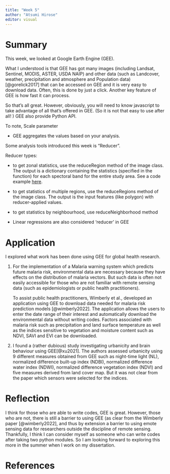 ```yaml
---
title: "Week 5"
author: "Atsumi Hirose"
editor: visual
---
```


# Summary

This week, we looked at Google Earth Engine (GEE).

What I understood is that GEE has got many images (including Landsat, Sentinel, MODIS, ASTER, USDA NAIP) and other data (such as Landcover, weather, precipitation and atmosphere and Population data) [@gorelick2017] that can be accessed on GEE and it is very easy to download data. Often, this is done by just a click. Another key feature of GEE is how fast it can process.

So that's all great. However, obviously, you will need to know javascript to take advantage of all that's offered in GEE. (So it is not that easy to use after all! ) GEE also provide Python API.

To note, Scale parameter

-   GEE aggregates the values based on your analysis.

Some analysis tools introduced this week is "Reducer".

Reducer types:

-   to get zonal statistics, use the reduceRegion method of the image class. The output is a dictionary containing the statistics (specified in the function) for each spectoral band for the entire study area. See a code example [here](https://code.earthengine.google.com/6a141faca9dd3cbe671de705890d83ea).

-   to get statistics of multiple regions, use the reduceRegions method of the image class. The output is the input features (like polygon) with reducer-applied values.

-   to get statistics by neighbourhood, use reduceNeighborhood method

-   Linear regressions are also considered 'reducer' in GEE

# Application

I explored what work has been done using GEE for global health research.

1.  For the implementation of a Malaria warning system which predicts future malaria risk, environmental data are necessary because they have effects on the distribution of malaria vectors. But such data is often not easily accessible for those who are not familiar with remote sensing data (such as epidemiologists or public health practitioners).

    To assist public health practitioners, Wimberly et al., developed an application using GEE to download data needed for malaria risk prediction models [@wimberly2022]. The application allows the users to enter the date range of their interest and automatically download the environmental data without writing codes. Factors associated with malaria risk such as precipitation and land surface temperature as well as the indices sensitive to vegetation and moisture content such as NDVI, SAVI and EVI can be downloaded.

2.  I found a (rather dubious) study investigating urbanicity and brain behaviour using GEE[@xu2021]. The authors assessed urbanicity using 9 different measures obtained from GEE such as night-time light (NL), normalized difference built-up index (NDBI), normalized difference water index (NDWI), normalized difference vegetation index (NDVI) and five measures derived from land cover map. But it was not clear from the paper which sensors were selected for the indices.

# Reflection

I think for those who are able to write codes, GEE is great. However, those who are not, there is still a barrier to using GEE (as clear from the Wimberly paper [@wimberly2022], and thus by extension a barrier to using emote sensing data for researchers outside the discipline of remote sensing. Thankfully, I think I can consider myself as someone who can write codes after taking two python modules. So I am looking forward to exploring this more in the summer when I work on my dissertation.

# References

